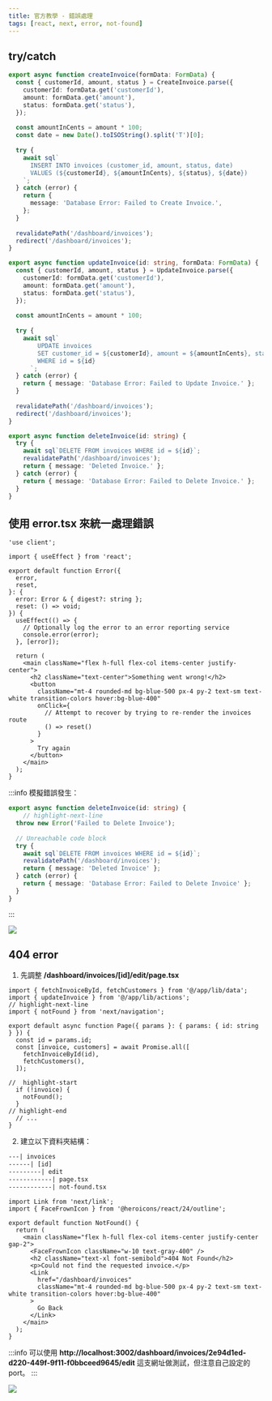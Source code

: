 ```yaml
---
title: 官方教學 - 錯誤處理
tags: [react, next, error, not-found]
---
```


## try/catch
```ts title='/app/lib/actions.ts'
export async function createInvoice(formData: FormData) {
  const { customerId, amount, status } = CreateInvoice.parse({
    customerId: formData.get('customerId'),
    amount: formData.get('amount'),
    status: formData.get('status'),
  });
 
  const amountInCents = amount * 100;
  const date = new Date().toISOString().split('T')[0];
 
  try {
    await sql`
      INSERT INTO invoices (customer_id, amount, status, date)
      VALUES (${customerId}, ${amountInCents}, ${status}, ${date})
    `;
  } catch (error) {
    return {
      message: 'Database Error: Failed to Create Invoice.',
    };
  }
 
  revalidatePath('/dashboard/invoices');
  redirect('/dashboard/invoices');
}

export async function updateInvoice(id: string, formData: FormData) {
  const { customerId, amount, status } = UpdateInvoice.parse({
    customerId: formData.get('customerId'),
    amount: formData.get('amount'),
    status: formData.get('status'),
  });
 
  const amountInCents = amount * 100;
 
  try {
    await sql`
        UPDATE invoices
        SET customer_id = ${customerId}, amount = ${amountInCents}, status = ${status}
        WHERE id = ${id}
      `;
  } catch (error) {
    return { message: 'Database Error: Failed to Update Invoice.' };
  }
 
  revalidatePath('/dashboard/invoices');
  redirect('/dashboard/invoices');
}

export async function deleteInvoice(id: string) {
  try {
    await sql`DELETE FROM invoices WHERE id = ${id}`;
    revalidatePath('/dashboard/invoices');
    return { message: 'Deleted Invoice.' };
  } catch (error) {
    return { message: 'Database Error: Failed to Delete Invoice.' };
  }
}
```

## 使用 **error.tsx** 來統一處理錯誤
```tsx title='/dashboard/invoices/error.tsx'
'use client';
 
import { useEffect } from 'react';
 
export default function Error({
  error,
  reset,
}: {
  error: Error & { digest?: string };
  reset: () => void;
}) {
  useEffect(() => {
    // Optionally log the error to an error reporting service
    console.error(error);
  }, [error]);
 
  return (
    <main className="flex h-full flex-col items-center justify-center">
      <h2 className="text-center">Something went wrong!</h2>
      <button
        className="mt-4 rounded-md bg-blue-500 px-4 py-2 text-sm text-white transition-colors hover:bg-blue-400"
        onClick={
          // Attempt to recover by trying to re-render the invoices route
          () => reset()
        }
      >
        Try again
      </button>
    </main>
  );
}
```
:::info
模擬錯誤發生：
```ts title='/app/lib/actions.ts'
export async function deleteInvoice(id: string) {
    // highlight-next-line
  throw new Error('Failed to Delete Invoice');
 
  // Unreachable code block
  try {
    await sql`DELETE FROM invoices WHERE id = ${id}`;
    revalidatePath('/dashboard/invoices');
    return { message: 'Deleted Invoice' };
  } catch (error) {
    return { message: 'Database Error: Failed to Delete Invoice' };
  }
}
```
:::

![](./assets/31-error.png)

## 404 error
1. 先調整 **/dashboard/invoices/[id]/edit/page.tsx**
```tsx title='/dashboard/invoices/[id]/edit/page.tsx'
import { fetchInvoiceById, fetchCustomers } from '@/app/lib/data';
import { updateInvoice } from '@/app/lib/actions';
// highlight-next-line
import { notFound } from 'next/navigation';
 
export default async function Page({ params }: { params: { id: string } }) {
  const id = params.id;
  const [invoice, customers] = await Promise.all([
    fetchInvoiceById(id),
    fetchCustomers(),
  ]);
 
//  highlight-start
  if (!invoice) {
    notFound();
  }
// highlight-end
  // ...
}
```

2. 建立以下資料夾結構：
```xml
---| invoices
------| [id]
---------| edit
------------| page.tsx
------------| not-found.tsx
```

```tsx title='/dashboard/invoices/[id]/edit/not-found.tsx'
import Link from 'next/link';
import { FaceFrownIcon } from '@heroicons/react/24/outline';
 
export default function NotFound() {
  return (
    <main className="flex h-full flex-col items-center justify-center gap-2">
      <FaceFrownIcon className="w-10 text-gray-400" />
      <h2 className="text-xl font-semibold">404 Not Found</h2>
      <p>Could not find the requested invoice.</p>
      <Link
        href="/dashboard/invoices"
        className="mt-4 rounded-md bg-blue-500 px-4 py-2 text-sm text-white transition-colors hover:bg-blue-400"
      >
        Go Back
      </Link>
    </main>
  );
}
```

:::info
可以使用 **http://localhost:3002/dashboard/invoices/2e94d1ed-d220-449f-9f11-f0bbceed9645/edit** 這支網址做測試，但注意自己設定的 port。
:::

![](./assets/32-error.png)